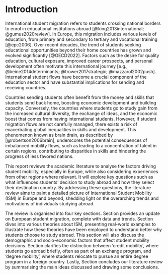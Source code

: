 # Introduction

International student migration refers to students crossing national borders to enrol in educational institutions abroad [@king2013international; @gumus2020review]. In Europe, this migration includes various levels of education, from primary and secondary to tertiary and vocational training [@epc2006]. Over recent decades, the trend of students seeking educational opportunities beyond their home countries has grown and evolved significantly [@OECD2022]. Factors such as the desire for quality education, cultural exposure, improved career prospects, and personal development often motivate this international journey [e.g., @beine2014determinants; @trower2017strategic; @mazzarol2002push]. International student flows have become a crucial component of the education sector and have substantial implications for sending and receiving countries.

Countries sending students often benefit from the money and skills that students send back home, boosting economic development and building capacity. Conversely, the countries where students go to study gain from the increased cultural diversity, the exchange of ideas, and the economic boost that comes from having international students. However, if student migration flows are not carefully managed, there exists a risk of exacerbating global inequalities in skills and development. This phenomenon known as brain drain, as described by [@robertson2006brain], underscores the potential consequences of imbalanced mobility flows, such as leading to a concentration of talent in certain regions, contributing to disparities in skills and hindering the progress of less favored nations.

This report reviews the academic literature to analyse the factors driving student mobility, especially in Europe, while also considering experiences from other regions where relevant. It will explore key questions such as what influences students' decision to study abroad and how they select their destination country. By addressing these questions, the literature review aims to paint a detailed picture of International Student Mobility (ISM) in Europe and beyond, shedding light on the overarching trends and motivations of individuals studying abroad. 

The review is organised into four key sections. Section \ref{sec:flows} provides an update on European student migration, complete with data and trends. Section \ref{sec:theories} dives into various theories about ISM, presenting real-world examples to illustrate how these theories have been employed to understand better why students choose to study abroad. This section will also discuss the demographic and socio-economic factors that affect student mobility decisions. Section \ref{sec:credits} clarifies the distinction between 'credit mobility', where students go abroad briefly, often as part of an exchange program, and 'degree mobility', where students relocate to pursue an entire degree program in a foreign country. Lastly, Section \ref{sec:conclusion} concludes our literature review by summarising the main ideas discussed and drawing some conclusions.